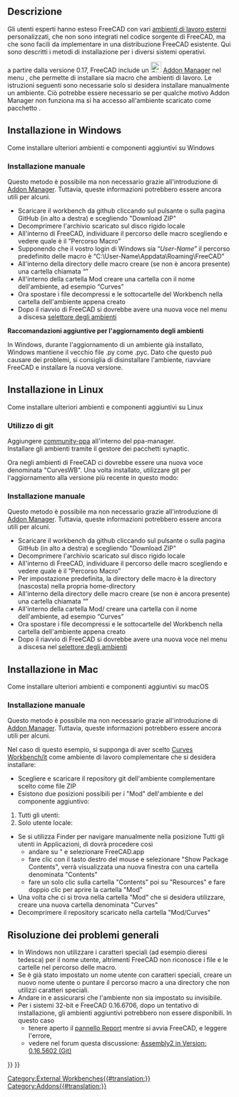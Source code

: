 <languages/>

{{TutorialInfo/it|Topic=Programmazione|Level=Medio|Time=15 minuti|FCVersion=Tutte|Author=[[User:R-Frank|r-frank]]|Files=none}}

<span id="Description"></span>
==Descrizione==

Gli utenti esperti hanno esteso FreeCAD con vari [[external workbenches/it|ambienti di lavoro esterni]]  personalizzati, che non sono integrati nel codice sorgente di FreeCAD, ma che sono facili da implementare in una distribuzione FreeCAD esistente. Qui sono descritti i metodi di installazione per i diversi sistemi operativi.

{{Emphasis|Nota:}} a partire dalla versione 0.17, FreeCAD include un [[File:Std_AddonMgr.svg|24px]] [[Std_AddonMgr/it|Addon Manager]] nel menu {{MenuCommand|Strumenti → Addon manager}}, che permette di installare sia macro che ambienti di lavoro. Le istruzioni seguenti sono necessarie solo si desidera installare manualmente un ambiente. Ciò potrebbe essere necessario se per qualche motivo Addon Manager non funziona ma si ha accesso all'ambiente scaricato come pacchetto {{FileName|.zip}}.

<div class="mw-collapsible mw-collapsed toccolours">

<span id="Installing_on_Windows"></span>
==Installazione in Windows==

Come installare ulteriori ambienti e componenti aggiuntivi su Windows
<div class="mw-collapsible-content">

<span id="Manual_Install"></span>
=== Installazione manuale ===

{{Emphasis|Nota:}} Questo metodo è possibile ma non necessario grazie all'introduzione di [[Std_AddonMgr/it|Addon Manager]]. Tuttavia, queste informazioni potrebbero essere ancora utili per alcuni.

*Scaricare il workbench da github cliccando sul pulsante {{Button|Clone}} o {{Button|Download}} sulla pagina GitHub (in alto a destra) e scegliendo "Download ZIP"
*Decomprimere l'archivio scaricato sul disco rigido locale
*All'interno di FreeCAD, individuare il percorso delle macro scegliendo {{MenuCommand|Modifica > Preferenze > Python > Macro}} e vedere quale è il ”Percorso Macro”
*Supponendo che il vostro login di Windows sia “''User-Name''” il percorso predefinito delle macro è “C:\User-Name\Appdata\Roaming\FreeCAD”
*All'interno della directory delle macro creare (se non è ancora presente) una cartella chiamata “{{FileName|Mod}}”
*All'interno della cartella Mod creare una cartella con il nome dell'ambiente, ad esempio “Curves”
*Ora spostare i file decompressi e le sottocartelle del Workbench nella cartella dell'ambiente appena creato
*Dopo il riavvio di FreeCAD si dovrebbe avere una nuova voce nel menu a discesa [[Std_Workbench/it|selettore degli ambienti]] 

'''Raccomandazioni aggiuntive per l'aggiornamento degli ambienti'''

In Windows, durante l'aggiornamento di un ambiente già installato, Windows mantiene il vecchio file .py come .pyc. Dato che questo può causare dei problemi, si consiglia di disinstallare l'ambiente, riavviare FreeCAD e installare la nuova versione.
</div> <!-- END of Windows section collapsible div. Please do not remove ---> 
</div> <!-- END of Windows section collapsible div. Please do not remove ---> 

<div class="mw-collapsible mw-collapsed toccolours">

<span id="Installing_on_Linux"></span>
==Installazione in Linux==

Come installare ulteriori ambienti e componenti aggiuntivi su Linux
<div class="mw-collapsible-content">

<span id="Using_git"></span>
===Utilizzo di git===

Aggiungere [https://launchpad.net/~freecad-community/+archive/ubuntu/ppa community-ppa] all'interno del ppa-manager.<br/>
Installare gli ambienti tramite il gestore dei pacchetti synaptic.

{{Code|code=
$ sudo apt-get install git python-numpy python-pyside
$ mkdir ~/.FreeCAD/Mod
$ cd ~/.FreeCAD/Mod
$ git clone https://github.com/tomate44/CurvesWB.git
}}

Ora negli ambienti di FreeCAD ci dovrebbe essere una nuova voce denominata "CurvesWB". Una volta installato, utilizzare git per l'aggiornamento alla versione più recente in questo modo:

{{Code|code=
$ cd ~/.FreeCAD/Mod/CurvesWB
$ git pull
$ rm *.pyc
}}

<span id="Manual_Installation"></span>
=== Installazione manuale ===

{{Emphasis|Nota:}} Questo metodo è possibile ma non necessario grazie all'introduzione di [[Std_AddonMgr/it|Addon Manager]]. Tuttavia, queste informazioni potrebbero essere ancora utili per alcuni.

*Scaricare il workbench da github cliccando sul pulsante {{Button|Clone}} o {{Button|Download}} sulla pagina GitHub (in alto a destra) e scegliendo "Download ZIP"
*Decomprimere l'archivio scaricato sul disco rigido locale
*All'interno di FreeCAD, individuare il percorso delle macro scegliendo {{MenuCommand|Modifica > Preferenze > Python > Macro}} e vedere quale è il ”Percorso Macro”
*Per impostazione predefinita, la directory delle macro è la directory (nascosta) {{MenuCommand|./.FreeCAD/}} nella propria home-directory
*All'interno della directory delle macro creare (se non è ancora presente) una cartella chiamata “{{FileName|Mod}}”
*All'interno della cartella Mod/ creare una cartella con il nome dell'ambiente, ad esempio “Curves”
*Ora spostare i file decompressi e le sottocartelle del Workbench nella cartella dell'ambiente appena creato
*Dopo il riavvio di FreeCAD si dovrebbe avere una nuova voce nel menu a discesa nel [[Std_Workbench/it|selettore degli ambienti]] 

</div> <!-- END of Windows section collapsible div. Please do not remove ---> 
</div> <!-- END of Windows section collapsible div. Please do not remove ---> 

<div class="mw-collapsible mw-collapsed toccolours">
== Installazione in Mac ==

Come installare ulteriori ambienti e componenti aggiuntivi su macOS
<div class="mw-collapsible-content">

<span id="Manual_Installation"></span>
===Installazione manuale===

{{Emphasis|Nota:}} Questo metodo è possibile ma non necessario grazie all'introduzione di [[Std_AddonMgr/it|Addon Manager]]. Tuttavia, queste informazioni potrebbero essere ancora utili per alcuni.

Nel caso di questo esempio, si supponga di aver scelto [[Curves Workbench/it]] come ambiente di lavoro complementare che si desidera installare:
* Scegliere e scaricare il repository git dell'ambiente complementare scelto come file ZIP
* Esistono due posizioni possibili per i "Mod" dell'ambiente e del componente aggiuntivo:
# Tutti gli utenti: {{FileName|/Applications/FreeCAD.app/Contents/Resources/Mod}}
# Solo utente locale: {{FileName|/Users/myusername/Library/Application Support/FreeCAD/Mod}}
* Se si utilizza Finder per navigare manualmente nella posizione Tutti gli utenti in Applicazioni, di dovrà procedere così
** andare su {{FileName|/Applications}}" e selezionare FreeCAD.app
** fare clic con il tasto destro del mouse e selezionare "Show Package Contents", verrà visualizzata una nuova finestra con una cartella denominata "Contents"
** fare un solo clic sulla cartella "Contents" poi su "Resources" e fare doppio clic per aprire la cartella "Mod"
* Una volta che ci si trova nella cartella "Mod" che si desidera utilizzare, creare una nuova cartella denominata "Curves"
* Decomprimere il repository scaricato nella cartella "Mod/Curves"
</div> <!-- END of Windows section collapsible div. Please do not remove ---> 
</div> <!-- END of Windows section collapsible div. Please do not remove ---> 

<span id="General_troubleshooting"></span>
==Risoluzione dei problemi generali==

*In Windows non utilizzare i caratteri speciali (ad esempio dieresi tedesca) per il nome utente, altrimenti FreeCAD non riconosce i file e le cartelle nel percorso delle macro.
*Se è già stato impostato un nome utente con caratteri speciali, creare un nuovo nome utente o puntare il percorso macro a una directory che non utilizzi caratteri speciali.
*Andare in {{MenuCommand|Modifica → Preferenze → Ambienti di lavoro}} e assicurarsi che l'ambiente non sia impostato su invisibile.
*Per i sistemi 32-bit e FreeCAD 0.16.6706, dopo un tentativo di installazione, gli ambienti aggiuntivi potrebbero non essere disponibili. In questo caso 
** tenere aperto il [[report_view/it|pannello Report]]  mentre si avvia FreeCAD, e leggere l'errore,
** vedere nel forum questa discussione: [https://forum.freecad.org/viewtopic.php?t=12839#p102933 Assembly2 in Version: 0.16.5602 (Git)]


{{Userdocnavi{{#translation:}}}}
{{Powerdocnavi{{#translation:}}}}
[[Category:External Workbenches{{#translation:}}]]
[[Category:Addons{{#translation:}}]]
